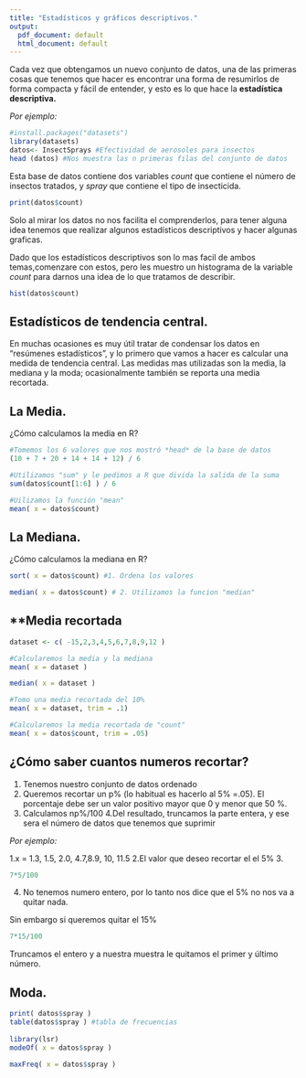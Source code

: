 ---
title: "Estadísticos y gráficos descriptivos."
output:
  pdf_document: default
  html_document: default
---
Cada vez que obtengamos un nuevo conjunto de datos, una de las primeras cosas que tenemos que hacer es encontrar una forma de resumirlos de forma compacta y fácil de entender, y esto es lo que hace la **estadística descriptiva.** 

*Por ejemplo:*
```{r}
#install.packages("datasets")
library(datasets)
datos<- InsectSprays #Efectividad de aerosoles para insectos 
head (datos) #Nos muestra las n primeras filas del conjunto de datos

```
Esta base de datos contiene dos variables *count* que contiene el número de insectos tratados, y *spray* que contiene el tipo de insecticida. 

```{r}
print(datos$count)
```

Solo al mirar los datos no nos facilita el comprenderlos, para tener alguna idea tenemos que realizar algunos estadísticos descriptivos y hacer algunas graficas.

Dado que los estadísticos descriptivos son lo mas facil de ambos temas,comenzare con estos, pero les muestro un histograma de la variable *count* para darnos una idea de lo que tratamos de describir.   

```{r}
hist(datos$count)
```

## **Estadísticos de tendencia central.**

En muchas ocasiones es muy útil tratar de condensar los datos en “resúmenes estadísticos”, y lo primero que vamos a hacer es calcular una medida de tendencia central. Las medidas mas utilizadas son la media, la mediana y la moda; ocasionalmente también se reporta una media recortada.
 
## **La Media.**

¿Cómo calculamos la media en R?
```{r}
#Tomemos los 6 valores que nos mostró *head* de la base de datos 
(10 + 7 + 20 + 14 + 14 + 12) / 6

#Utilizamos "sum" y le pedimos a R que divida la salida de la suma
sum(datos$count[1:6] ) / 6

#Uilizamos la función "mean"
mean( x = datos$count)

```
## **La Mediana.**

¿Cómo calculamos la mediana en R?
```{r}
sort( x = datos$count) #1. Ordena los valores 

median( x = datos$count) # 2. Utilizamos la funcion "median"

```

## **Media recortada 
```{r}
dataset <- c( -15,2,3,4,5,6,7,8,9,12 )

#Calcularemos la media y la mediana 
mean( x = dataset )

median( x = dataset )

#Tomo una media recortada del 10%
mean( x = dataset, trim = .1)

```
```{r}
#Calcularemos la media recortada de "count"
mean( x = datos$count, trim = .05)
```
 
## **¿Cómo saber cuantos numeros recortar?**
1. Tenemos nuestro conjunto de datos ordenado 
2. Queremos recortar un p% (lo habitual es hacerlo al 5% =.05). El porcentaje debe ser un valor positivo mayor que 0 y menor que 50 %.
3. Calculamos np%/100
4.Del resultado, truncamos la parte entera, y ese sera el número de datos que tenemos que suprimir  

*Por ejemplo:*

1.x = 1.3, 1.5, 2.0, 4.7,8.9, 10, 11.5
2.El valor que deseo recortar el el 5%
3. 
```{r}
7*5/100
```
4. No tenemos numero entero, por lo tanto nos dice que el 5% no nos va a quitar nada. 

Sin embargo si queremos quitar el 15%
```{r}
7*15/100
```
Truncamos el entero y a nuestra muestra le quitamos el primer y último número.

## **Moda.**

```{r}
print( datos$spray )
table(datos$spray ) #tabla de frecuencias 
 
library(lsr)
modeOf( x = datos$spray ) 

maxFreq( x = datos$spray )
```










